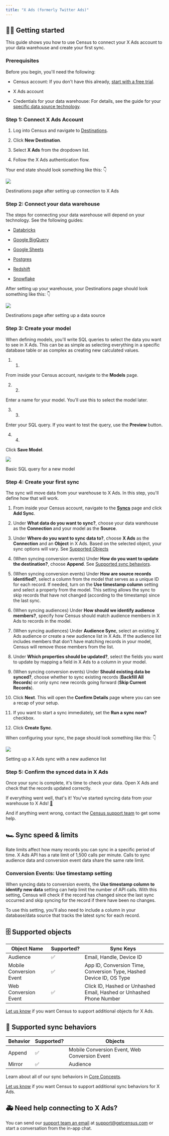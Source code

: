 ```yaml
---
title: "X Ads (formerly Twitter Ads)"
---
```


## 🏃‍♂️ Getting started

This guide shows you how to use Census to connect your X Ads account to your data warehouse and create your first sync.

### Prerequisites

Before you begin, you'll need the following:

* Census account: If you don't have this already, [start with a free trial](https://app.getcensus.com/).

* X Ads account

* Credentials for your data warehouse: For details, see the guide for your [specific data source technology](/destinations/twitter#step-2-connect-your-data-warehouse).

### Step 1: Connect X Ads Account

1. Log into Census and navigate to [Destinations](https://app.getcensus.com/destinations).

2. Click **New Destination**.

3. Select **X Ads** from the dropdown list.

4. Follow the X Ads authentication flow.

Your end state should look something like this: 👇

![](/images/destinations/202206_Twitter_Connection.png)

Destinations page after setting up connection to X Ads

### Step 2: Connect your data warehouse

The steps for connecting your data warehouse will depend on your technology. See the following guides:

* [Databricks](/sources/databricks)

* [Google BigQuery](/sources/google-bigquery)

* [Google Sheets](/destinations/google-sheets)

* [Postgres](/sources/postgres)

* [Redshift](/sources/redshift)

* [Snowflake](/sources/snowflake)

After setting up your warehouse, your Destinations page should look something like this: 👇

![](/images/destinations/202110_Connections_Generic.png)

Destinations page after setting up a data source

### Step 3: Create your model

When defining models, you'll write SQL queries to select the data you want to see in X Ads. This can be as simple as selecting everything in a specific database table or as complex as creating new calculated values.

1. 1.  
From inside your Census account, navigate to the **Models** page.

2. 2.  
Enter a name for your model. You'll use this to select the model later.

3. 3.  
Enter your SQL query. If you want to test the query, use the **Preview** button.

4. 4.  
Click **Save Model**.

![](/images/destinations/202201_Model_Page.png)

Basic SQL query for a new model

### Step 4: Create your first sync

The sync will move data from your warehouse to X Ads. In this step, you'll define how that will work.

1. From inside your Census account, navigate to the [**Syncs**](https://app.getcensus.com/syncs) page and click **Add Sync**.

2. Under **What data do you want to sync?**, choose your data warehouse as the **Connection** and your model as the **Source**.

3. Under **Where do you want to sync data to?**, choose **X Ads** as the **Connection** and an **Object** in X Ads. Based on the selected object, your sync options will vary. See [Supported Objects](/destinations/twitter#supported-objects)

4. (When syncing conversion events) Under **How do you want to update the destination?**, choose **Append**. See [Supported sync behaviors](/destinations/twitter#supported-sync-behaviors).

5. (When syncing conversion events) Under **How are source records identified?**, select a column from the model that serves as a unique ID for each record. If needed, turn on the **Use timestamp column** setting and select a property from the model. This setting allows the sync to skip records that have not changed (according to the timestamp) since the last sync.

6. (When syncing audiences) Under **How should we identify audience members?**, specify how Census should match audience members in X Ads to records in the model.

7. (When syncing audiences) Under **Audience Sync**, select an existing X Ads audience or create a new audience list in X Ads. If the audience list includes members that don't have matching records in your model, Census will remove those members from the list.

8. Under **Which properties should be updated?**, select the fields you want to update by mapping a field in X Ads to a column in your model.

9. (When syncing conversion events) Under **Should existing data be synced?**, choose whether to sync existing records (**Backfill All Records**) or only sync new records going forward (**Skip Current Records**).

10. Click **Next**. This will open the **Confirm Details** page where you can see a recap of your setup.

11. If you want to start a sync immediately, set the **Run a sync now?** checkbox.

12. Click **Create Sync**.

When configuring your sync, the page should look something like this: 👇

![](/images/destinations/202206_Twitter_Sync_Details.png)

Setting up a X Ads sync with a new audience list

### Step 5: Confirm the synced data in X Ads

Once your sync is complete, it's time to check your data. Open X Ads and check that the records updated correctly.

If everything went well, that's it! You've started syncing data from your warehouse to X Ads! [🥳️](https://emojikeyboard.org/copy/Partying%5FFace%5FEmoji%5F%F0%9F%A5%B3%EF%B8%8F?utm%5Fsource=extlink)

And if anything went wrong, contact the [Census support team](mailto:support@getcensus.com) to get some help.

## 🏎 Sync speed & limits

Rate limits affect how many records you can sync in a specific period of time. X Ads API has a rate limit of 1,500 calls per minute. Calls to sync audience data and conversion event data share the same rate limit.

### Conversion Events: Use timestamp setting

When syncing data to conversion events, the **Use timestamp column to identify new data** setting can help limit the number of API calls. With this setting, Census will check if the record has changed since the last sync occurred and skip syncing for the record if there have been no changes.

To use this setting, you'll also need to include a column in your database/data source that tracks the latest sync for each record.

## 🗄 Supported objects

| **Object Name**         | **Supported?** | **Sync Keys**                                                       |
| ----------------------- | -------------- | ------------------------------------------------------------------- |
| Audience                | ✅              | Email, Handle, Device ID                                            |
| Mobile Conversion Event | ✅              | App ID, Conversion Time, Conversion Type, Hashed Device ID, OS Type |
| Web Conversion Event    | ✅              | Click ID, Hashed or Unhashed Email, Hashed or Unhashed Phone Number |

[Let us know](mailto:support@getcensus.com) if you want Census to support additional objects for X Ads.

## 🔄 Supported sync behaviors

| **Behavior** | **Supported?** | **Objects**                                   |
| ------------ | -------------- | --------------------------------------------- |
| Append       | ✅              | Mobile Conversion Event, Web Conversion Event |
| Mirror       | ✅              | Audience                                      |

Learn about all of our sync behaviors in [Core Concepts](/basics/core-concept#sync-behaviors).

[Let us know](mailto:support@getcensus.com) if you want Census to support additional sync behaviors for X Ads.

## 🚑 Need help connecting to X Ads?

You can send our [support team an email](mailto:support@getcensus.com) at support@getcensus.com or start a conversation from the in-app chat.